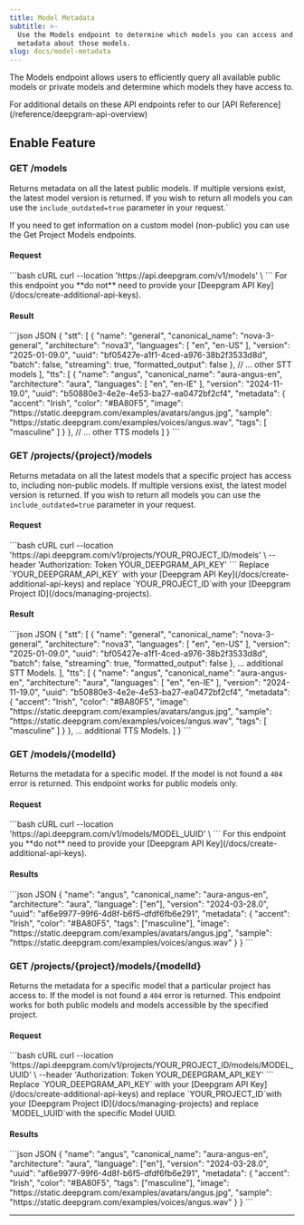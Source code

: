 ```yaml
---
title: Model Metadata
subtitle: >-
  Use the Models endpoint to determine which models you can access and returns
  metadata about those models.
slug: docs/model-metadata
---
```


<div class="flex flex-row gap-2">
<Markdown src="../snippets/pre-recorded.mdx" /> <Markdown src="../snippets/streaming.mdx" /> <Markdown src="../snippets/text-to-speech.mdx" />
</div>

The Models endpoint allows users to efficiently query all available public models or private models and determine which models they have access to.

<Info>
  For additional details on these API endpoints refer to our [API Reference](/reference/deepgram-api-overview)
</Info>

## Enable Feature

### GET /models

Returns metadata on all the latest public models. If multiple versions exist, the latest model version is returned. If you wish to return all models you can use the `include_outdated=true` parameter in your request.`

<Info>
  If you need to get information on a custom model (non-public) you can use the Get Project Models endpoints.
</Info>

#### Request

<CodeGroup>
  ```bash cURL
  curl --location 'https://api.deepgram.com/v1/models' \
  ```
</CodeGroup>

<Info>
  For this endpoint you **do not** need to provide your [Deepgram API Key](/docs/create-additional-api-keys).
</Info>

#### Result

<CodeGroup>
  ```json JSON
  {
    "stt": [
    	{
        "name": "general",
        "canonical_name": "nova-3-general",
        "architecture": "nova3",
        "languages": [
          "en",
          "en-US"
        ],
        "version": "2025-01-09.0",
        "uuid": "bf05427e-a1f1-4ced-a976-38b2f3533d8d",
        "batch": false,
        "streaming": true,
        "formatted_output": false
      },
      // ... other STT models
    ],
    "tts": [
      {
        "name": "angus",
        "canonical_name": "aura-angus-en",
        "architecture": "aura",
        "languages": [
          "en",
          "en-IE"
        ],
        "version": "2024-11-19.0",
        "uuid": "b50880e3-4e2e-4e53-ba27-ea0472bf2cf4",
        "metadata": {
          "accent": "Irish",
          "color": "#BA80F5",
          "image": "https://static.deepgram.com/examples/avatars/angus.jpg",
          "sample": "https://static.deepgram.com/examples/voices/angus.wav",
          "tags": [
            "masculine"
          ]
        }
      },
      // ... other TTS models
    ]
  }
  ```
</CodeGroup>

### GET /projects/\{project}/models

Returns metadata on all the latest models that a specific project has access to, including non-public models. If multiple versions exist, the latest model version is returned. If you wish to return all models you can use the `include_outdated=true` parameter in your request.

#### Request

<CodeGroup>
  ```bash cURL
  curl --location 'https://api.deepgram.com/v1/projects/YOUR_PROJECT_ID/models' \
  --header 'Authorization: Token YOUR_DEEPGRAM_API_KEY'
  ```
</CodeGroup>

<Warning>
  Replace `YOUR_DEEPGRAM_API_KEY` with your [Deepgram API Key](/docs/create-additional-api-keys) and replace `YOUR_PROJECT_ID`with your [Deepgram Project ID](/docs/managing-projects).
</Warning>

#### Result

<CodeGroup>
  ```json JSON
  {
    "stt": [
      {
        "name": "general",
        "canonical_name": "nova-3-general",
        "architecture": "nova3",
        "languages": [
          "en",
          "en-US"
        ],
        "version": "2025-01-09.0",
        "uuid": "bf05427e-a1f1-4ced-a976-38b2f3533d8d",
        "batch": false,
        "streaming": true,
        "formatted_output": false
      },
  		... additional STT Models.
    ],
    "tts": [
      {
        "name": "angus",
        "canonical_name": "aura-angus-en",
        "architecture": "aura",
        "languages": [
          "en",
          "en-IE"
        ],
        "version": "2024-11-19.0",
        "uuid": "b50880e3-4e2e-4e53-ba27-ea0472bf2cf4",
        "metadata": {
          "accent": "Irish",
          "color": "#BA80F5",
          "image": "https://static.deepgram.com/examples/avatars/angus.jpg",
          "sample": "https://static.deepgram.com/examples/voices/angus.wav",
          "tags": [
            "masculine"
          ]
        }
      },
  		... additional TTS Models.
    ]
  }
  ```
</CodeGroup>

### GET /models/\{modelId}

Returns the metadata for a specific model. If the model is not found a `404` error is returned. This endpoint works for public models only.

#### Request

<CodeGroup>
  ```bash cURL
  curl --location 'https://api.deepgram.com/v1/models/MODEL_UUID' \
  ```
</CodeGroup>

<Info>
  For this endpoint you **do not** need to provide your [Deepgram API Key](/docs/create-additional-api-keys).
</Info>

#### Results

<CodeGroup>
  ```json JSON
  {
      "name": "angus",
      "canonical_name": "aura-angus-en",
      "architecture": "aura",
      "language": ["en"],
      "version": "2024-03-28.0",
      "uuid": "af6e9977-99f6-4d8f-b6f5-dfdf6fb6e291",
      "metadata": {
          "accent": "Irish",
          "color": "#BA80F5",
          "tags": ["masculine"],
          "image": "https://static.deepgram.com/examples/avatars/angus.jpg",
          "sample": "https://static.deepgram.com/examples/voices/angus.wav"
      }
  }
  ```
</CodeGroup>

### GET /projects/\{project}/models/\{modelId}

Returns the metadata for a specific model that a particular project has access to. If the model is not found a `404` error is returned. This endpoint works for both public models and models accessible by the specified project.

#### Request

<CodeGroup>
  ```bash cURL
  curl --location 'https://api.deepgram.com/v1/projects/YOUR_PROJECT_ID/models/MODEL_UUID' \
  --header 'Authorization: Token YOUR_DEEPGRAM_API_KEY'
  ```
</CodeGroup>

<Warning>
  Replace `YOUR_DEEPGRAM_API_KEY` with your [Deepgram API Key](/docs/create-additional-api-keys) and replace `YOUR_PROJECT_ID`with your [Deepgram Project ID](/docs/managing-projects) and replace `MODEL_UUID`with the specific Model UUID.
</Warning>

#### Results

<CodeGroup>
  ```json JSON
  {
      "name": "angus",
      "canonical_name": "aura-angus-en",
      "architecture": "aura",
      "language": ["en"],
      "version": "2024-03-28.0",
      "uuid": "af6e9977-99f6-4d8f-b6f5-dfdf6fb6e291",
      "metadata": {
          "accent": "Irish",
          "color": "#BA80F5",
          "tags": ["masculine"],
          "image": "https://static.deepgram.com/examples/avatars/angus.jpg",
          "sample": "https://static.deepgram.com/examples/voices/angus.wav"
      }
  }
  ```
</CodeGroup>

***